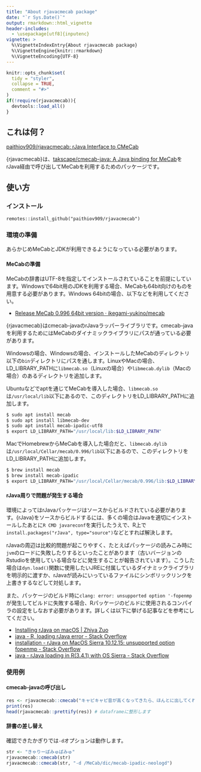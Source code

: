 ```yaml
---
title: "About rjavacmecab package"
date: "`r Sys.Date()`"
output: rmarkdown::html_vignette
header-includes:
  - \usepackage[utf8]{inputenc}
vignette: >
  %\VignetteIndexEntry{About rjavacmecab package}
  %\VignetteEngine{knitr::rmarkdown}
  %\VignetteEncoding{UTF-8}
---
```


```r
knitr::opts_chunk$set(
  tidy = "styler",
  collapse = TRUE,
  comment = "#>"
)
if(!require(rjavacmecab)){
  devtools::load_all()
}
```

## これは何？

[paithiov909/rjavacmecab: rJava Interface to CMeCab](https://github.com/paithiov909/rjavacmecab)

{rjavacmecab}は、[takscape/cmecab-java: A Java binding for MeCab](https://github.com/takscape/cmecab-java)をrJava経由で呼び出してMeCabを利用するためのパッケージです。

## 使い方

### インストール

`remotes::install_github("paithiov909/rjavacmecab")`

### 環境の準備

あらかじめMeCabとJDKが利用できるようになっている必要があります。

#### MeCabの準備

MeCabの辞書はUTF-8を指定してインストールされていることを前提にしています。Windowsで64bit用のJDKを利用する場合、MeCabも64bit向けのものを用意する必要があります。Windows 64bitの場合、以下などを利用してください。

- [Release MeCab 0.996 64bit version · ikegami-yukino/mecab](https://github.com/ikegami-yukino/mecab/releases/tag/v0.996.2)

{rjavacmecab}はcmecab-javaのrJavaラッパーライブラリです。cmecab-javaを利用するためにはMeCabのダイナミックライブラリにパスが通っている必要があります。

Windowsの場合、Windowsの場合、インストールしたMeCabのディレクトリ以下の`bin`ディレクトリにパスを通します。LinuxやMacの場合、LD_LIBRARY_PATHに`libmecab.so`（Linuxの場合）や`libmecab.dylib`（Macの場合）のあるディレクトリを追加します。

Ubuntuなどでaptを通じてMeCabを導入した場合、`libmecab.so`は`/usr/local/lib`以下にあるので、このディレクトリをLD_LIBRARY_PATHに追加します。

``` bash
$ sudo apt install mecab
$ sudo apt install libmecab-dev
$ sudo apt install mecab-ipadic-utf8
$ export LD_LIBRARY_PATH="/usr/local/lib:$LD_LIBRARY_PATH"
```

MacでHomebrewからMeCabを導入した場合だと、`libmecab.dylib`は`/usr/local/Cellar/mecab/0.996/lib`以下にあるので、このディレクトリをLD_LIBRARY_PATHに追加します。

``` bash
$ brew install mecab
$ brew install mecab-ipadic
$ export LD_LIBRARY_PATH="/usr/local/Cellar/mecab/0.996/lib:$LD_LIBRARY_PATH"
```

#### rJava周りで問題が発生する場合

環境によってはrJavaパッケージはソースからビルドされている必要があります。{rJava}をソースからビルドするには、多くの場合はJavaを適切にインストールしたあとに`R CMD javareconf`を実行したうえで、R上で`install.packages("rJava", type="source")`などとすれば解決します。

rJavaの周辺は比較的問題が起こりやすく、たとえばパッケージの読みこみ時に`jvm`のロードに失敗したりするといったことがあります（古いバージョンのRstudioを使用している場合などに発生することが報告されています）。こうした場合は`dyn.load()`関数に使用したいJREに付属しているダイナミックライブラリを明示的に渡すか、rJavaが読みにいっているファイルにシンボリックリンクを上書きするなどして対処します。

また、パッケージのビルド時に`clang: error: unsupported option '-fopenmp`が発生してビルドに失敗する場合、Rパッケージのビルドに使用されるコンパイラの設定をしなおす必要があります。詳しくは以下に挙げる記事などを参考にしてください。

- [Installing rJava on macOS | Zhiya Zuo](https://zhiyzuo.github.io/installation-rJava/)
- [java - R, loading rJava error - Stack Overflow](https://stackoverflow.com/questions/44157869/r-loading-rjava-error)
- [installation - rJava on MacOS Sierra 10.12.15: unsupported option fopenmp - Stack Overflow](https://stackoverflow.com/questions/44383668/rjava-on-macos-sierra-10-12-15-unsupported-option-fopenmp)
- [java - rJava loading in R(3.4.1) with OS Sierra - Stack Overflow](https://stackoverflow.com/questions/45051275/rjava-loading-in-r3-4-1-with-os-sierra)

### 使用例

#### cmecab-javaの呼び出し

```r
res <- rjavacmecab::cmecab("キャピキャピ音が高くなってきたら、ほんとに出してくれの合図です！　しっかりここではコミュニケーションとってください")
print(res)
head(rjavacmecab::prettify(res)) # dataframeに整形します
```

#### 辞書の差し替え

確認できたかぎりでは`-d`オプションは動作します。

```r
str <- "きゃりーぱみゅぱみゅ"
rjavacmecab::cmecab(str)
rjavacmecab::cmecab(str, "-d /MeCab/dic/mecab-ipadic-neologd")
```

